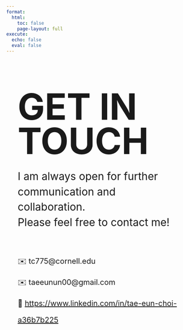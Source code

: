 ```yaml
---
format:
  html:
    toc: false
    page-layout: full
execute:
  echo: false
  eval: false
---
```


<section style="width:100%; padding: 80px 6% 160px 6%; box-sizing: border-box;">

  <h1 style="font-size: 96px; margin: 0 0 28px 0; line-height: 0.95;">
    GET IN TOUCH
  </h1>

  <p style="font-size: 28px; margin: 0 0 60px 0; line-height: 1.45;">
    I am always open for further communication and collaboration.<br>
    Please feel free to contact me!
  </p>

  <ul style="list-style: none; padding: 0; margin: 0; line-height: 2.2;">
    <li style="font-size: 20px; margin-bottom: 12px;">✉️ tc775@cornell.edu</li>
    <li style="font-size: 20px; margin-bottom: 12px;">✉️ taeeunun00@gmail.com</li>
    <li style="font-size: 20px;">
      🔗 <a href="https://www.linkedin.com/in/tae-eun-choi-a36b7b225" target="_blank">
        https://www.linkedin.com/in/tae-eun-choi-a36b7b225
      </a>
    </li>
  </ul>

</section>